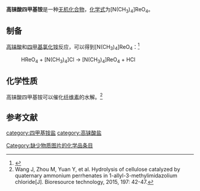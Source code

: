 {{chembox
| Verifiedfields = 
| Watchedfields = 
| verifiedrevid = 
| Name = 高铼酸四甲基铵
| ImageFile = tetramethylammonium perrhenate.png
| ImageSize = 
| ImageName = 
| IUPACName = 
| OtherNames = 四甲基高铼酸铵
|Section1={{Chembox Identifiers
| CASNo_Ref = {{cascite|correct|CAS}}
| CASNo = 51292-86-5
| UNII_Ref = 
| UNII = 
| EINECS = 
| PubChem =
| InChI = 
| SMILES =
  }}
|Section3={{Chembox Properties
| Formula = [N(CH<sub>3</sub>)<sub>4</sub>]ReO<sub>4</sub>
| MolarMass = 324.35
| Density = 4.9g·cm<sup>-3</sup>
| Appearance = 无色晶体
| Solubility = 
| MeltingPt = 
| MeltingPt_notes = 
  }}
| Section8 = {{Chembox Related
|   OtherAnions = 
|   OtherCations =
|   OtherCpds = 
 }}
}}
'''高铼酸四甲基铵'''是一种[[无机化合物|无机化合物]]，[[化学式|化学式]]为[N(CH<sub>3</sub>)<sub>4</sub>]ReO<sub>4</sub>。

==制备==
[[高铼酸|高铼酸]]和[[四甲基氯化铵|四甲基氯化铵]]反应，可以得到[N(CH<sub>3</sub>)<sub>4</sub>]ReO<sub>4</sub>：<ref>{{lang|ru|Руководство по неорганическому синтезу: В 6-ти т. / Ред. Брауэр Г.. — М.: Мир, 1985. — Т. 5. — 360 с.}}</ref>
: HReO<sub>4</sub> + [N(CH<sub>3</sub>)<sub>4</sub>]Cl → [N(CH<sub>3</sub>)<sub>4</sub>]ReO<sub>4</sub> + HCl
==化学性质==
高铼酸四甲基铵可以催化[[纤维素|纤维素]]的水解。<ref>Wang J, Zhou M, Yuan Y, et al. Hydrolysis of cellulose catalyzed by quaternary ammonium perrhenates in 1-allyl-3-methylimidazolium chloride[J]. Bioresource technology, 2015, 197: 42-47.</ref>
==参考文献==
{{reflist}}
{{四甲基銨鹽}}
{{高铼酸盐}}
[[category:四甲基铵盐|category:四甲基铵盐]]
[[category:高铼酸盐|category:高铼酸盐]]
[[Category:缺少物质图片的化学品条目|Category:缺少物质图片的化学品条目]]